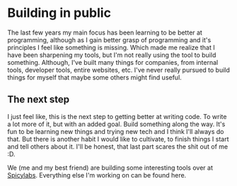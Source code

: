 # Building in public

The last few years my main focus has been learning to be better at programming, although 
as I gain better grasp of programming and it's principles I feel like something is missing. 
Which made me realize that I have been sharpening my tools, but I'm not really using the tool 
to build something. Although, I've built many things for companies, from internal tools, 
developer tools, entire websites, etc. I've never really pursued to build things for myself 
that maybe some others might find useful.

## The next step

I just feel like, this is the next step to getting better at writing code. To write a 
lot more of it, but with an added goal. Build something along the way. It's fun to be 
learning new things and trying new tech and I think I'll always do that. But there is 
another habit I would like to cultivate, to finish things I start and tell others about it.
I'll be honest, that last part scares the shit out of me :D.

We (me and my best friend) are building some interesting tools over at [Spicylabs](https://spicylabs.co/). Everything 
else I'm working on can be found here.
